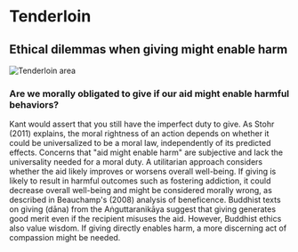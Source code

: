 # Tenderloin

## Ethical dilemmas when giving might enable harm

![Tenderloin area](/assets/tenderloin/Image3.jpg)

### Are we morally obligated to give if our aid might enable harmful behaviors?

<EthicalPerspective type="kant" title="Kantian Perspective">
  Kant would assert that you still have the imperfect duty to give. As Stohr (2011) explains, 
  the moral rightness of an action depends on whether it could be universalized to be a moral law, 
  independently of its predicted effects. Concerns that "aid might enable harm" are subjective and 
  lack the universality needed for a moral duty.
</EthicalPerspective>

<EthicalPerspective type="util" title="Utilitarian Approach">
  A utilitarian approach considers whether the aid likely improves or worsens overall well-being. 
  If giving is likely to result in harmful outcomes such as fostering addiction, it could decrease 
  overall well-being and might be considered morally wrong, as described in Beauchamp's (2008) 
  analysis of beneficence.
</EthicalPerspective>

<EthicalPerspective type="buddha" title="Buddhist View">
  Buddhist texts on giving (dāna) from the Aṅguttaranikāya suggest that giving generates good merit 
  even if the recipient misuses the aid. However, Buddhist ethics also value wisdom. If giving directly 
  enables harm, a more discerning act of compassion might be needed.
</EthicalPerspective> 
